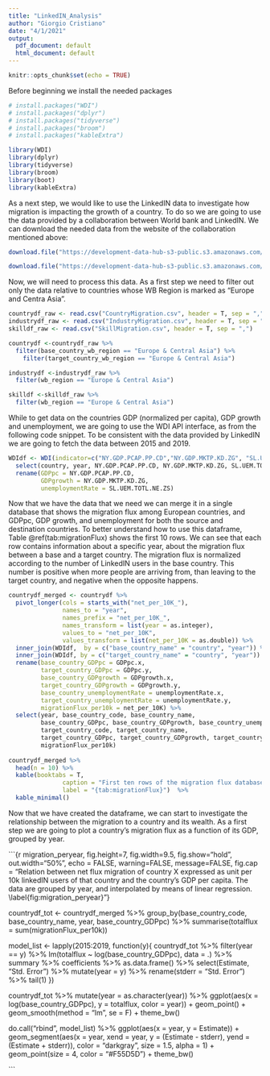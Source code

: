 ```yaml
---
title: "LinkedIN_Analysis"
author: "Giorgio Cristiano"
date: "4/1/2021"
output:
  pdf_document: default
  html_document: default
---
```


```r
knitr::opts_chunk$set(echo = TRUE)
```

Before beginning we install the needed packages

```r
# install.packages("WDI")
# install.packages("dplyr")
# install.packages("tidyverse")
# install.packages("broom")
# install.packages("kableExtra")

library(WDI)
library(dplyr)
library(tidyverse)
library(broom)
library(boot)
library(kableExtra)
```


As a next step, we would like to use the LinkedIN data to investigate how migration is impacting the growth of a country. To do so we are going to use the data provided by a collaboration between World bank and LinkedIN. We can download the needed data from the website of the collaboration mentioned above:

```r
download.file("https://development-data-hub-s3-public.s3.amazonaws.com/ddhfiles/1202896/country_migration_public.csv", destfile = "CountryMigration.csv")

download.file("https://development-data-hub-s3-public.s3.amazonaws.com/ddhfiles/1202896/industry_migration_public.csv", destfile = "IndustryMigration.csv")

```

Now, we will need to process this data. As a first step we need to filter out only the data relative to countries whose WB Region is marked as "Europe and Centra Asia".

```r
countrydf_raw <- read.csv("CountryMigration.csv", header = T, sep = ",")
industrydf_raw <- read.csv("IndustryMigration.csv", header = T, sep = ",")
skilldf_raw <- read.csv("SkillMigration.csv", header = T, sep = ",")

countrydf <-countrydf_raw %>%
  filter(base_country_wb_region == "Europe & Central Asia") %>%
    filter(target_country_wb_region == "Europe & Central Asia")

industrydf <-industrydf_raw %>%
  filter(wb_region == "Europe & Central Asia")

skilldf <-skilldf_raw %>%
  filter(wb_region == "Europe & Central Asia")
```

While to get data on the countries GDP (normalized per capita), GDP growth and unemployment, we are going to use the WDI API interface, as from the following code snippet. To be consistent with the data provided by LinkedIN we are going to fetch the data between 2015 and 2019.

```r
WDIdf <- WDI(indicator=c("NY.GDP.PCAP.PP.CD","NY.GDP.MKTP.KD.ZG", "SL.UEM.TOTL.NE.ZS"), country ="all", start = 2015, end = 2019, extra = F) %>% 
  select(country, year, NY.GDP.PCAP.PP.CD, NY.GDP.MKTP.KD.ZG, SL.UEM.TOTL.NE.ZS) %>% 
  rename(GDPpc = NY.GDP.PCAP.PP.CD,
         GDPgrowth = NY.GDP.MKTP.KD.ZG,
         unemploymentRate = SL.UEM.TOTL.NE.ZS)
```

Now that we have the data that we need we can merge it in a single database that shows the migration flux among European countries, and GDPpc, GDP growth, and unemployment for both the source and destination countries. To better understand how to use this dataframe, Table \@ref(tab:migrationFlux) shows the first 10 rows. We can see that each row contains information about a specific year, about the migration flux between a base and a target country. The migration flux is normalized according to the number of LinkedIN users in the base country. This number is positive when more people are arriving from, than leaving to the target country, and negative when the opposite happens.

```r
countrydf_merged <- countrydf %>%
  pivot_longer(cols = starts_with("net_per_10K_"),
               names_to = "year",
               names_prefix = "net_per_10K_",
               names_transform = list(year = as.integer),
               values_to = "net_per_10K",
               values_transform = list(net_per_10K = as.double)) %>%
  inner_join(WDIdf,  by = c("base_country_name" = "country", "year")) %>%
  inner_join(WDIdf, by = c("target_country_name" = "country", "year")) %>%
  rename(base_country_GDPpc = GDPpc.x, 
         target_country_GDPpc = GDPpc.y,
         base_country_GDPgrowth = GDPgrowth.x,
         target_country_GDPgrowth = GDPgrowth.y,
         base_country_unemploymentRate = unemploymentRate.x,
         target_country_unemploymentRate = unemploymentRate.y,
         migrationFlux_per10k = net_per_10K) %>% 
  select(year, base_country_code, base_country_name, 
         base_country_GDPpc, base_country_GDPgrowth, base_country_unemploymentRate,
         target_country_code, target_country_name,
         target_country_GDPpc, target_country_GDPgrowth, target_country_unemploymentRate,
         migrationFlux_per10k)
  
countrydf_merged %>%
  head(n = 10) %>% 
  kable(booktabs = T,
               caption = "First ten rows of the migration flux database.",
               label = "{tab:migrationFlux}")  %>% 
  kable_minimal()
```

Now that we have created the dataframe, we can start to investigate the relationship between the migration to a country and its wealth. As a first step we are going to plot a country's migration flux as a function of its GDP, grouped by year.

```{r migration_peryear, fig.height=7, fig.width=9.5, fig.show="hold", out.width="50%", echo = FALSE, warning=FALSE, message=FALSE, fig.cap = "Relation between net flux migration of country X expressed as unit per 10k linkedIN users of that country and the country's GDP per capita. The data are grouped by year, and interpolated by means of linear regression. \\label{fig:migration_peryear}"}
  
countrydf_tot <- countrydf_merged %>%
  group_by(base_country_code, base_country_name, year, base_country_GDPpc) %>% 
  summarise(totalflux = sum(migrationFlux_per10k))

model_list <- lapply(2015:2019, function(y){
  countrydf_tot %>% 
    filter(year == y) %>% 
    lm(totalflux ~ log(base_country_GDPpc), data = .) %>% 
    summary %>% 
    coefficients %>% 
    as.data.frame() %>% 
    select(Estimate, 
           "Std. Error") %>% 
    mutate(year = y) %>% 
    rename(stderr = "Std. Error") %>% 
    tail(1)
})

countrydf_tot %>% 
  mutate(year = as.character(year)) %>% 
  ggplot(aes(x = log(base_country_GDPpc), y = totalflux, color = year)) + 
  geom_point() +
  geom_smooth(method = "lm", se = F) +
  theme_bw()

do.call("rbind", model_list) %>% 
  ggplot(aes(x = year, y = Estimate)) +
  geom_segment(aes(x = year, xend = year, y = (Estimate - stderr), 
                   yend = (Estimate + stderr)), 
               color = "darkgray", size = 1.5, alpha = 1) + 
  geom_point(size = 4, color = "#F55D5D") +
  theme_bw()

```
